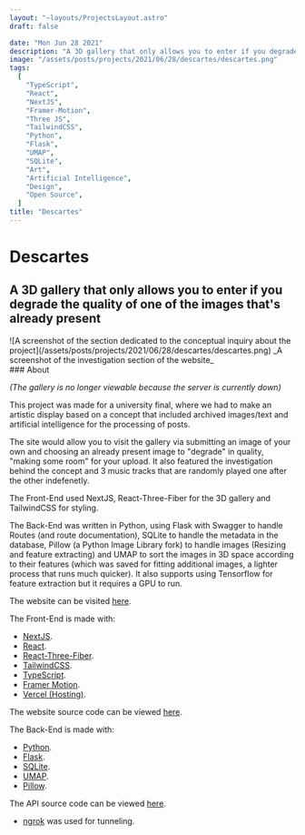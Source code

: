 ```yaml
---
layout: "~layouts/ProjectsLayout.astro"
draft: false

date: "Mon Jun 28 2021"
description: "A 3D gallery that only allows you to enter if you degrade the quality of one of the images that's already present."
image: "/assets/posts/projects/2021/06/28/descartes/descartes.png"
tags:
  [
    "TypeScript",
    "React",
    "NextJS",
    "Framer-Motion",
    "Three JS",
    "TailwindCSS",
    "Python",
    "Flask",
    "UMAP",
    "SQLite",
    "Art",
    "Artificial Intelligence",
    "Design",
    "Open Source",
  ]
title: "Descartes"
---
```




# Descartes

## A 3D gallery that only allows you to enter if you degrade the quality of one of the images that's already present

<SmartLink class="block" href="https://descartes.vercel.app/">
  ![A screenshot of the section dedicated to the conceptual inquiry about the
  project](/assets/posts/projects/2021/06/28/descartes/descartes.png)
</SmartLink>
_A screenshot of the investigation section of the website_

<div id="content">
  ### About

_(The gallery is no longer viewable because the server is currently down)_

This project was made for a university final, where we had to make an artistic display based on a concept that included archived images/text and artificial intelligence for the processing of posts.

The site would allow you to visit the gallery via submitting an image of your own and choosing an already present image to "degrade" in quality, "making some room" for your upload.
It also featured the investigation behind the concept and 3 music tracks that are randomly played one after the other indefenetly.

The Front-End used NextJS, React-Three-Fiber for the 3D gallery and TailwindCSS for styling.

The Back-End was written in Python, using Flask with Swagger to handle Routes (and route documentation), SQLite to handle the metadata in the database, Pillow (a Python Image Library fork) to handle images (Resizing and feature extracting) and UMAP to sort the images in 3D space according to their features (which was saved for fitting additional images, a lighter process that runs much quicker).
It also supports using Tensorflow for feature extraction but it requires a GPU to run.

The website can be visited [here](https://descartes.vercel.app/).

The Front-End is made with:

- [NextJS](https://nextjs.org).
- [React](https://reactjs.org).
- [React-Three-Fiber](https://docs.pmnd.rs/react-three-fiber/getting-started/introduction).
- [TailwindCSS](https://tailwindcss.com/).
- [TypeScript](https://typescriptlang.org/).
- [Framer Motion](https://www.framer.com/docs/).
- [Vercel (Hosting)](https://vercel.com/).

The website source code can be viewed [here](https://github.com/royeden/descartes).

The Back-End is made with:

- [Python](https://python.org).
- [Flask](https://flask.palletsprojects.com/en/2.2.x/).
- [SQLite](https://www.sqlite.org/index.html).
- [UMAP](https://umap-learn.readthedocs.io/en/latest/).
- [Pillow](https://pillow.readthedocs.io/en/stable/).

The API source code can be viewed [here](https://github.com/royeden/descartes-api).

- [ngrok](https://ngrok.com/) was used for tunneling.

</div>
